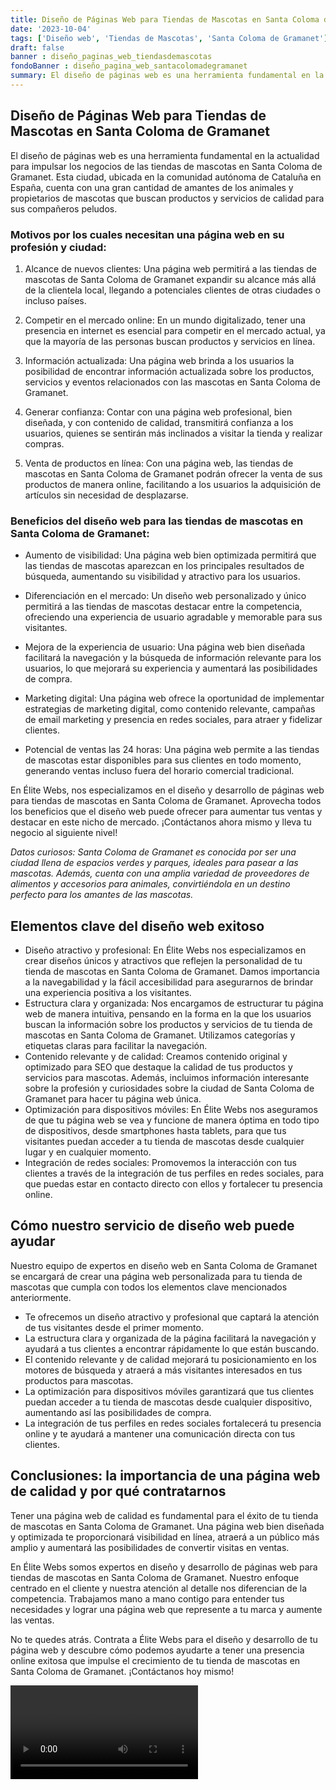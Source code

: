 ```yaml
---
title: Diseño de Páginas Web para Tiendas de Mascotas en Santa Coloma de Gramanet
date: '2023-10-04'
tags: ['Diseño web', 'Tiendas de Mascotas', 'Santa Coloma de Gramanet']
draft: false
banner : diseño_paginas_web_tiendasdemascotas
fondoBanner : diseño_pagina_web_santacolomadegramanet
summary: El diseño de páginas web es una herramienta fundamental en la actualidad para impulsar los negocios de las tiendas de mascotas en Santa Coloma de Gramanet. Esta ciudad, ubicada en la comunidad autónoma de Cataluña en España, cuenta con una gran cantidad de amantes de los animales y propietarios de mascotas que buscan productos y servicios de calidad para sus compañeros peludos.
---
```


## Diseño de Páginas Web para Tiendas de Mascotas en Santa Coloma de Gramanet

El diseño de páginas web es una herramienta fundamental en la actualidad para impulsar los negocios de las tiendas de mascotas en Santa Coloma de Gramanet. Esta ciudad, ubicada en la comunidad autónoma de Cataluña en España, cuenta con una gran cantidad de amantes de los animales y propietarios de mascotas que buscan productos y servicios de calidad para sus compañeros peludos.

### Motivos por los cuales necesitan una página web en su profesión y ciudad:

1. Alcance de nuevos clientes: Una página web permitirá a las tiendas de mascotas de Santa Coloma de Gramanet expandir su alcance más allá de la clientela local, llegando a potenciales clientes de otras ciudades o incluso países.

2. Competir en el mercado online: En un mundo digitalizado, tener una presencia en internet es esencial para competir en el mercado actual, ya que la mayoría de las personas buscan productos y servicios en línea.

3. Información actualizada: Una página web brinda a los usuarios la posibilidad de encontrar información actualizada sobre los productos, servicios y eventos relacionados con las mascotas en Santa Coloma de Gramanet.

4. Generar confianza: Contar con una página web profesional, bien diseñada, y con contenido de calidad, transmitirá confianza a los usuarios, quienes se sentirán más inclinados a visitar la tienda y realizar compras.

5. Venta de productos en línea: Con una página web, las tiendas de mascotas en Santa Coloma de Gramanet podrán ofrecer la venta de sus productos de manera online, facilitando a los usuarios la adquisición de artículos sin necesidad de desplazarse.

### Beneficios del diseño web para las tiendas de mascotas en Santa Coloma de Gramanet:

- Aumento de visibilidad: Una página web bien optimizada permitirá que las tiendas de mascotas aparezcan en los principales resultados de búsqueda, aumentando su visibilidad y atractivo para los usuarios.

- Diferenciación en el mercado: Un diseño web personalizado y único permitirá a las tiendas de mascotas destacar entre la competencia, ofreciendo una experiencia de usuario agradable y memorable para sus visitantes.

- Mejora de la experiencia de usuario: Una página web bien diseñada facilitará la navegación y la búsqueda de información relevante para los usuarios, lo que mejorará su experiencia y aumentará las posibilidades de compra.

- Marketing digital: Una página web ofrece la oportunidad de implementar estrategias de marketing digital, como contenido relevante, campañas de email marketing y presencia en redes sociales, para atraer y fidelizar clientes.

- Potencial de ventas las 24 horas: Una página web permite a las tiendas de mascotas estar disponibles para sus clientes en todo momento, generando ventas incluso fuera del horario comercial tradicional.

En Élite Webs, nos especializamos en el diseño y desarrollo de páginas web para tiendas de mascotas en Santa Coloma de Gramanet. Aprovecha todos los beneficios que el diseño web puede ofrecer para aumentar tus ventas y destacar en este nicho de mercado. ¡Contáctanos ahora mismo y lleva tu negocio al siguiente nivel!

*Datos curiosos: Santa Coloma de Gramanet es conocida por ser una ciudad llena de espacios verdes y parques, ideales para pasear a las mascotas. Además, cuenta con una amplia variedad de proveedores de alimentos y accesorios para animales, convirtiéndola en un destino perfecto para los amantes de las mascotas.*

<GifSeo />

<Cta />

## Elementos clave del diseño web exitoso

- Diseño atractivo y profesional: En Élite Webs nos especializamos en crear diseños únicos y atractivos que reflejen la personalidad de tu tienda de mascotas en Santa Coloma de Gramanet. Damos importancia a la navegabilidad y la fácil accesibilidad para asegurarnos de brindar una experiencia positiva a los visitantes.
- Estructura clara y organizada: Nos encargamos de estructurar tu página web de manera intuitiva, pensando en la forma en la que los usuarios buscan la información sobre los productos y servicios de tu tienda de mascotas en Santa Coloma de Gramanet. Utilizamos categorías y etiquetas claras para facilitar la navegación.
- Contenido relevante y de calidad: Creamos contenido original y optimizado para SEO que destaque la calidad de tus productos y servicios para mascotas. Además, incluimos información interesante sobre la profesión y curiosidades sobre la ciudad de Santa Coloma de Gramanet para hacer tu página web única.
- Optimización para dispositivos móviles: En Élite Webs nos aseguramos de que tu página web se vea y funcione de manera óptima en todo tipo de dispositivos, desde smartphones hasta tablets, para que tus visitantes puedan acceder a tu tienda de mascotas desde cualquier lugar y en cualquier momento.
- Integración de redes sociales: Promovemos la interacción con tus clientes a través de la integración de tus perfiles en redes sociales, para que puedas estar en contacto directo con ellos y fortalecer tu presencia online.

## Cómo nuestro servicio de diseño web puede ayudar

Nuestro equipo de expertos en diseño web en Santa Coloma de Gramanet se encargará de crear una página web personalizada para tu tienda de mascotas que cumpla con todos los elementos clave mencionados anteriormente.

- Te ofrecemos un diseño atractivo y profesional que captará la atención de tus visitantes desde el primer momento.
- La estructura clara y organizada de la página facilitará la navegación y ayudará a tus clientes a encontrar rápidamente lo que están buscando.
- El contenido relevante y de calidad mejorará tu posicionamiento en los motores de búsqueda y atraerá a más visitantes interesados en tus productos para mascotas.
- La optimización para dispositivos móviles garantizará que tus clientes puedan acceder a tu tienda de mascotas desde cualquier dispositivo, aumentando así las posibilidades de compra.
- La integración de tus perfiles en redes sociales fortalecerá tu presencia online y te ayudará a mantener una comunicación directa con tus clientes.

## Conclusiones: la importancia de una página web de calidad y por qué contratarnos

Tener una página web de calidad es fundamental para el éxito de tu tienda de mascotas en Santa Coloma de Gramanet. Una página web bien diseñada y optimizada te proporcionará visibilidad en línea, atraerá a un público más amplio y aumentará las posibilidades de convertir visitas en ventas.

En Élite Webs somos expertos en diseño y desarrollo de páginas web para tiendas de mascotas en Santa Coloma de Gramanet. Nuestro enfoque centrado en el cliente y nuestra atención al detalle nos diferencian de la competencia. Trabajamos mano a mano contigo para entender tus necesidades y lograr una página web que represente a tu marca y aumente las ventas.

No te quedes atrás. Contrata a Élite Webs para el diseño y desarrollo de tu página web y descubre cómo podemos ayudarte a tener una presencia online exitosa que impulse el crecimiento de tu tienda de mascotas en Santa Coloma de Gramanet. ¡Contáctanos hoy mismo!

<Video />

<CtaBot job='Tiendas de Mascotas' city='Santa Coloma de Gramanet'/>

<Gmaps query='Santa Coloma de Gramanet+españa+maps' />